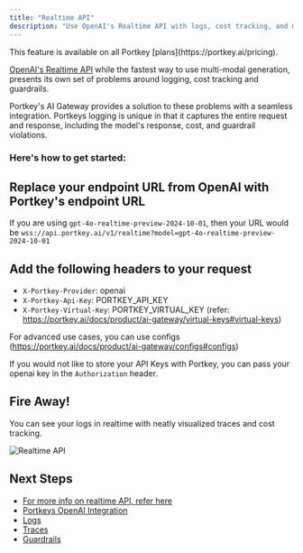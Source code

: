 ```yaml
---
title: "Realtime API"
description: "Use OpenAI's Realtime API with logs, cost tracking, and more!"
---
```


<Info>
  This feature is available on all Portkey [plans](https://portkey.ai/pricing).
</Info>

[OpenAI's Realtime API](https://platform.openai.com/docs/guides/realtime) while the fastest way to use multi-modal generation, presents its own set of problems around logging, cost tracking and guardrails.

Portkey's AI Gateway provides a solution to these problems with a seamless integration. Portkeys logging is unique in that it captures the entire request and response, including the model's response, cost, and guardrail violations.

### Here's how to get started:

## Replace your endpoint URL from OpenAI with Portkey's endpoint URL

If you are using `gpt-4o-realtime-preview-2024-10-01`, then your URL would be `wss://api.portkey.ai/v1/realtime?model=gpt-4o-realtime-preview-2024-10-01`

## Add the following headers to your request

- `X-Portkey-Provider`: openai
- `X-Portkey-Api-Key`: PORTKEY_API_KEY
- `X-Portkey-Virtual-Key`: PORTKEY_VIRTUAL_KEY (refer: https://portkey.ai/docs/product/ai-gateway/virtual-keys#virtual-keys)

For advanced use cases, you can use configs (https://portkey.ai/docs/product/ai-gateway/configs#configs)

If you would not like to store your API Keys with Portkey, you can pass your openai key in the `Authorization` header.

## Fire Away!

You can see your logs in realtime with neatly visualized traces and cost tracking.

<Frame caption="Realtime API Traces">
  <img src="/images/product/ai-gateway/realtime-logs.png" alt="Realtime API" />
</Frame>

## Next Steps

- [For more info on realtime API, refer here](https://platform.openai.com/docs/guides/realtime)
- [Portkeys OpenAI Integration](/integrations/llms/openai)
- [Logs](/product/observability/logs)
- [Traces](/product/observability/traces)
- [Guardrails](/product/ai-gateway/guardrails)
